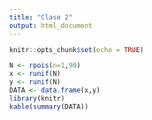 ```yaml
---
title: "Clase 2"
output: html_document
---
```


```r
knitr::opts_chunk$set(echo = TRUE)
```

```r
N <- rpois(n=1,90)
x <- runif(N)
y <- runif(N)
DATA <- data.frame(x,y)
library(knitr)
kable(summary(DATA))

```
